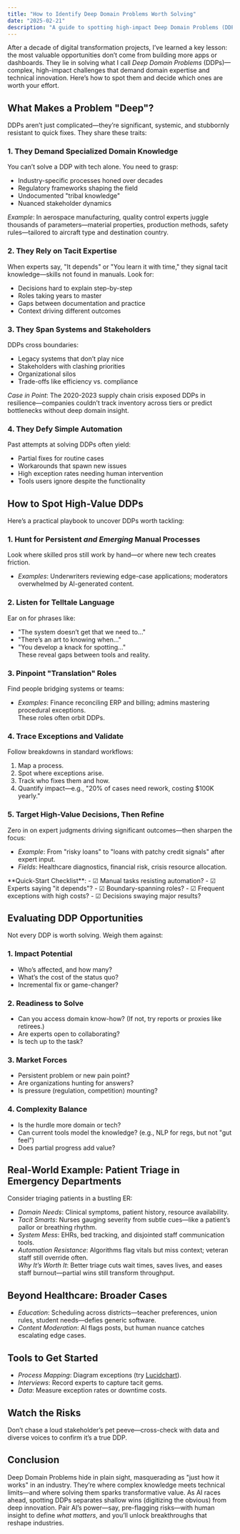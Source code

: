 ```yaml
---
title: "How to Identify Deep Domain Problems Worth Solving"
date: "2025-02-21"
description: "A guide to spotting high-impact Deep Domain Problems (DDPs) that demand expertise and innovation."
---
```


After a decade of digital transformation projects, I’ve learned a key lesson: the most valuable opportunities don’t come from building more apps or dashboards. They lie in solving what I call *Deep Domain Problems* (DDPs)—complex, high-impact challenges that demand domain expertise and technical innovation. Here’s how to spot them and decide which ones are worth your effort.

## What Makes a Problem "Deep"?  
DDPs aren’t just complicated—they’re significant, systemic, and stubbornly resistant to quick fixes. They share these traits:  

### 1. They Demand Specialized Domain Knowledge  
You can’t solve a DDP with tech alone. You need to grasp:  
- Industry-specific processes honed over decades  
- Regulatory frameworks shaping the field  
- Undocumented "tribal knowledge"  
- Nuanced stakeholder dynamics  

*Example*: In aerospace manufacturing, quality control experts juggle thousands of parameters—material properties, production methods, safety rules—tailored to aircraft type and destination country.  

### 2. They Rely on Tacit Expertise  
When experts say, "It depends" or "You learn it with time," they signal tacit knowledge—skills not found in manuals. Look for:  
- Decisions hard to explain step-by-step  
- Roles taking years to master  
- Gaps between documentation and practice  
- Context driving different outcomes  

### 3. They Span Systems and Stakeholders  
DDPs cross boundaries:  
- Legacy systems that don’t play nice  
- Stakeholders with clashing priorities  
- Organizational silos  
- Trade-offs like efficiency vs. compliance  

*Case in Point*: The 2020-2023 supply chain crisis exposed DDPs in resilience—companies couldn’t track inventory across tiers or predict bottlenecks without deep domain insight.  

### 4. They Defy Simple Automation  
Past attempts at solving DDPs often yield:  
- Partial fixes for routine cases  
- Workarounds that spawn new issues  
- High exception rates needing human intervention  
- Tools users ignore despite the functionality  

## How to Spot High-Value DDPs  
Here’s a practical playbook to uncover DDPs worth tackling:  

### 1. Hunt for Persistent *and Emerging* Manual Processes  
Look where skilled pros still work by hand—or where new tech creates friction.  
- *Examples*: Underwriters reviewing edge-case applications; moderators overwhelmed by AI-generated content.  

### 2. Listen for Telltale Language  
Ear on for phrases like:  
- "The system doesn’t get that we need to..."  
- "There’s an art to knowing when..."  
- "You develop a knack for spotting..."  
These reveal gaps between tools and reality.  

### 3. Pinpoint "Translation" Roles  
Find people bridging systems or teams:  
- *Examples*: Finance reconciling ERP and billing; admins mastering procedural exceptions.  
These roles often orbit DDPs.  

### 4. Trace Exceptions and Validate  
Follow breakdowns in standard workflows:  
1. Map a process.  
2. Spot where exceptions arise.  
3. Track who fixes them and how.  
4. Quantify impact—e.g., "20% of cases need rework, costing $100K yearly."  

### 5. Target High-Value Decisions, Then Refine  
Zero in on expert judgments driving significant outcomes—then sharpen the focus:  
- *Example*: From "risky loans" to "loans with patchy credit signals" after expert input.  
- *Fields*: Healthcare diagnostics, financial risk, crisis resource allocation.  

<div style={{ margin: '1em 0', padding: '1em', border: '1px solid #ccc', borderRadius: '4px' }}>
  **Quick-Start Checklist**:  
  - ☑ Manual tasks resisting automation?  
  - ☑ Experts saying "it depends"?  
  - ☑ Boundary-spanning roles?  
  - ☑ Frequent exceptions with high costs?  
  - ☑ Decisions swaying major results?  
</div>

## Evaluating DDP Opportunities  
Not every DDP is worth solving. Weigh them against:  

### 1. Impact Potential  
- Who’s affected, and how many?  
- What’s the cost of the status quo?  
- Incremental fix or game-changer?  

### 2. Readiness to Solve  
- Can you access domain know-how? (If not, try reports or proxies like retirees.)  
- Are experts open to collaborating?  
- Is tech up to the task?  

### 3. Market Forces  
- Persistent problem or new pain point?  
- Are organizations hunting for answers?  
- Is pressure (regulation, competition) mounting?  

### 4. Complexity Balance  
- Is the hurdle more domain or tech?  
- Can current tools model the knowledge? (e.g., NLP for regs, but not "gut feel")  
- Does partial progress add value?  

## Real-World Example: Patient Triage in Emergency Departments  
Consider triaging patients in a bustling ER:  
- *Domain Needs*: Clinical symptoms, patient history, resource availability.  
- *Tacit Smarts*: Nurses gauging severity from subtle cues—like a patient’s pallor or breathing rhythm.  
- *System Mess*: EHRs, bed tracking, and disjointed staff communication tools.  
- *Automation Resistance*: Algorithms flag vitals but miss context; veteran staff still override often.  
*Why It’s Worth It*: Better triage cuts wait times, saves lives, and eases staff burnout—partial wins still transform throughput.  

## Beyond Healthcare: Broader Cases  
- *Education*: Scheduling across districts—teacher preferences, union rules, student needs—defies generic software.  
- *Content Moderation*: AI flags posts, but human nuance catches escalating edge cases.  

## Tools to Get Started  
- *Process Mapping*: Diagram exceptions (try [Lucidchart](https://www.lucidchart.com)).  
- *Interviews*: Record experts to capture tacit gems.  
- *Data*: Measure exception rates or downtime costs.  

## Watch the Risks  
Don’t chase a loud stakeholder’s pet peeve—cross-check with data and diverse voices to confirm it’s a true DDP.  

## Conclusion  
Deep Domain Problems hide in plain sight, masquerading as "just how it works" in an industry. They’re where complex knowledge meets technical limits—and where solving them sparks transformative value. As AI races ahead, spotting DDPs separates shallow wins (digitizing the obvious) from deep innovation. Pair AI’s power—say, pre-flagging risks—with human insight to define *what matters*, and you’ll unlock breakthroughs that reshape industries.  
